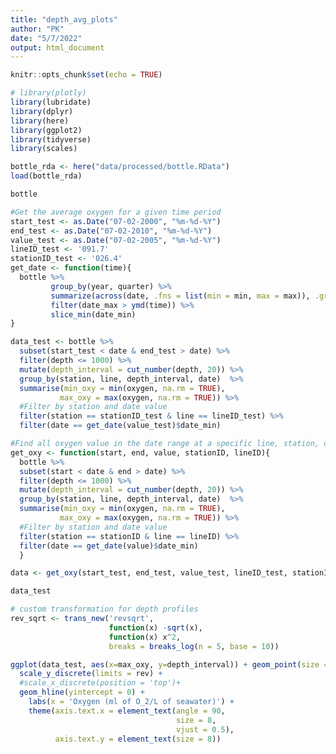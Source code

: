 ---
title: "depth_avg_plots"
author: "PK"
date: "5/7/2022"
output: html_document
---

```{r setup, include=FALSE}
knitr::opts_chunk$set(echo = TRUE)
```

```{r echo = FALSE}
# library(plotly)
library(lubridate)
library(dplyr)
library(here)
library(ggplot2)
library(tidyverse)
library(scales)
```

```{r}
bottle_rda <- here("data/processed/bottle.RData")
load(bottle_rda)
```

```{r}
bottle
```


```{r echo=FALSE}
#Get the average oxygen for a given time period
start_test <- as.Date("07-02-2000", "%m-%d-%Y")
end_test <- as.Date("07-02-2010", "%m-%d-%Y")
value_test <- as.Date("07-02-2005", "%m-%d-%Y")
lineID_test <- '091.7'
stationID_test <- '026.4'
get_date <- function(time){
  bottle %>%
         group_by(year, quarter) %>%
         summarize(across(date, .fns = list(min = min, max = max)), .groups = "drop") %>%
         filter(date_max > ymd(time)) %>%
         slice_min(date_min)
}
```

```{r}
data_test <- bottle %>%
  subset(start_test < date & end_test > date) %>%
  filter(depth <= 1000) %>%
  mutate(depth_interval = cut_number(depth, 20)) %>%
  group_by(station, line, depth_interval, date)  %>%
  summarise(min_oxy = min(oxygen, na.rm = TRUE),
           max_oxy = max(oxygen, na.rm = TRUE)) %>%
  #Filter by station and date value
  filter(station == stationID_test & line == lineID_test) %>%
  filter(date == get_date(value_test)$date_min)
```


```{r echo=FALSE}
#Find all oxygen value in the date range at a specific line, station, depth chunks
get_oxy <- function(start, end, value, stationID, lineID){
  bottle %>%
  subset(start < date & end > date) %>%
  filter(depth <= 1000) %>%
  mutate(depth_interval = cut_number(depth, 20)) %>%
  group_by(station, line, depth_interval, date)  %>%
  summarise(min_oxy = min(oxygen, na.rm = TRUE),
           max_oxy = max(oxygen, na.rm = TRUE)) %>%
  #Filter by station and date value
  filter(station == stationID & line == lineID) %>%
  filter(date == get_date(value)$date_min)
  }
```



```{r}
data <- get_oxy(start_test, end_test, value_test, lineID_test, stationID_test)
```


```{r}
data_test
```



```{r}
# custom transformation for depth profiles
rev_sqrt <- trans_new('revsqrt', 
                      function(x) -sqrt(x),
                      function(x) x^2,
                      breaks = breaks_log(n = 5, base = 10))

```

```{r}
ggplot(data_test, aes(x=max_oxy, y=depth_interval)) + geom_point(size = 2) + 
  scale_y_discrete(limits = rev) +
  #scale_x_discrete(position = 'top')+
  geom_hline(yintercept = 0) +
    labs(x = 'Oxygen (ml of O_2/L of seawater)') +
    theme(axis.text.x = element_text(angle = 90, 
                                     size = 8, 
                                     vjust = 0.5),
          axis.text.y = element_text(size = 8))
```


